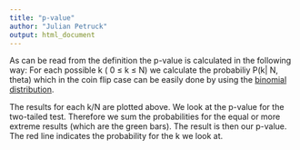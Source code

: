 ```yaml
---
title: "p-value"
author: "Julian Petruck"
output: html_document
---
```


  
    
As can be read from the definition the p-value is calculated in the following way:
For each possible k ( 0 $\leq$ k $\leq$ N) we calculate the probabiliy P(k| N, theta) which in the coin flip case can be easily done by using the [binomial distribution](https://en.wikipedia.org/wiki/Binomial_distribution#Probability_mass_function). 
  

The results for each k/N are plotted above. We look at the p-value for the two-tailed test. Therefore we sum the probabilities for the equal or more extreme results (which are the green bars). The result is then our p-value.  
The red line indicates the probability for the k we look at.